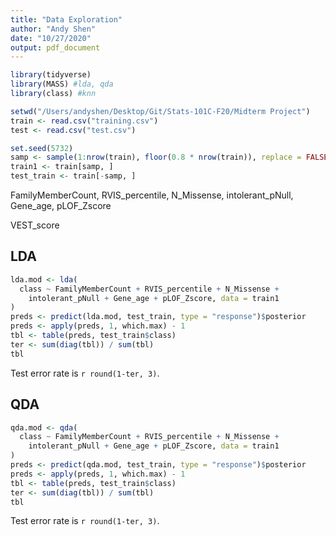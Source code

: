 ```yaml
---
title: "Data Exploration"
author: "Andy Shen"
date: "10/27/2020"
output: pdf_document
---
```


```r
library(tidyverse)
library(MASS) #lda, qda
library(class) #knn
```

```r
setwd("/Users/andyshen/Desktop/Git/Stats-101C-F20/Midterm Project")
train <- read.csv("training.csv")
test <- read.csv("test.csv")
```

```r
set.seed(5732)
samp <- sample(1:nrow(train), floor(0.8 * nrow(train)), replace = FALSE)
train1 <- train[samp, ]
test_train <- train[-samp, ]
```


FamilyMemberCount, RVIS_percentile, N_Missense, intolerant_pNull, Gene_age, pLOF_Zscore

VEST_score

## LDA

```r
lda.mod <- lda(
  class ~ FamilyMemberCount + RVIS_percentile + N_Missense + 
    intolerant_pNull + Gene_age + pLOF_Zscore, data = train1
)
preds <- predict(lda.mod, test_train, type = "response")$posterior
preds <- apply(preds, 1, which.max) - 1
tbl <- table(preds, test_train$class)
ter <- sum(diag(tbl)) / sum(tbl)
tbl
```

Test error rate is `r round(1-ter, 3)`. \newline

## QDA

```r
qda.mod <- qda(
  class ~ FamilyMemberCount + RVIS_percentile + N_Missense + 
    intolerant_pNull + Gene_age + pLOF_Zscore, data = train1
)
preds <- predict(qda.mod, test_train, type = "response")$posterior
preds <- apply(preds, 1, which.max) - 1
tbl <- table(preds, test_train$class)
ter <- sum(diag(tbl)) / sum(tbl)
tbl
```

Test error rate is `r round(1-ter, 3)`. \newline




